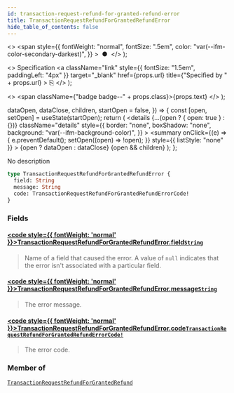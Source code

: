 ```yaml
---
id: transaction-request-refund-for-granted-refund-error
title: TransactionRequestRefundForGrantedRefundError
hide_table_of_contents: false
---
```


  <>
    <span
      style={{
        fontWeight: "normal",
        fontSize: ".5em",
        color: "var(--ifm-color-secondary-darkest)",
      }}
    >
      &nbsp;●&nbsp;
    </span>
  </>
);

  <>
    Specification
    <a
      className="link"
      style={{ fontSize: "1.5em", paddingLeft: "4px" }}
      target="\_blank"
      href={props.url}
      title={"Specified by " + props.url}
    >
      ⎘
    </a>
  </>
);

  <>
    <span className={"badge badge--" + props.class}>{props.text}</span>
  </>
);


  dataOpen,
  dataClose,
  children,
  startOpen = false,
}) => {
  const [open, setOpen] = useState(startOpen);
  return (
    <details
      {...(open ? { open: true } : {})}
      className="details"
      style={{
        border: "none",
        boxShadow: "none",
        background: "var(--ifm-background-color)",
      }}
    >
      <summary
        onClick={(e) => {
          e.preventDefault();
          setOpen((open) => !open);
        }}
        style={{ listStyle: "none" }}
      >
        {open ? dataOpen : dataClose}
      </summary>
      {open && children}
    </details>
  );
};

No description

```graphql
type TransactionRequestRefundForGrantedRefundError {
  field: String
  message: String
  code: TransactionRequestRefundForGrantedRefundErrorCode!
}
```

### Fields

#### [<code style={{ fontWeight: 'normal' }}>TransactionRequestRefundForGrantedRefundError.<b>field</b></code>](#)<Bullet />[`String`](../../../api-reference/miscellaneous/scalars/string) <Badge class="secondary" text="scalar"/>

> Name of a field that caused the error. A value of `null` indicates that the error isn't associated with a particular field.

#### [<code style={{ fontWeight: 'normal' }}>TransactionRequestRefundForGrantedRefundError.<b>message</b></code>](#)<Bullet />[`String`](../../../api-reference/miscellaneous/scalars/string) <Badge class="secondary" text="scalar"/>

> The error message.

#### [<code style={{ fontWeight: 'normal' }}>TransactionRequestRefundForGrantedRefundError.<b>code</b></code>](#)<Bullet />[`TransactionRequestRefundForGrantedRefundErrorCode!`](../../../api-reference/payments/enums/transaction-request-refund-for-granted-refund-error-code) <Badge class="secondary" text="non-null"/> <Badge class="secondary" text="enum"/>

> The error code.

### Member of

[`TransactionRequestRefundForGrantedRefund`](../../../api-reference/payments/objects/transaction-request-refund-for-granted-refund) <Badge class="secondary" text="object"/>
